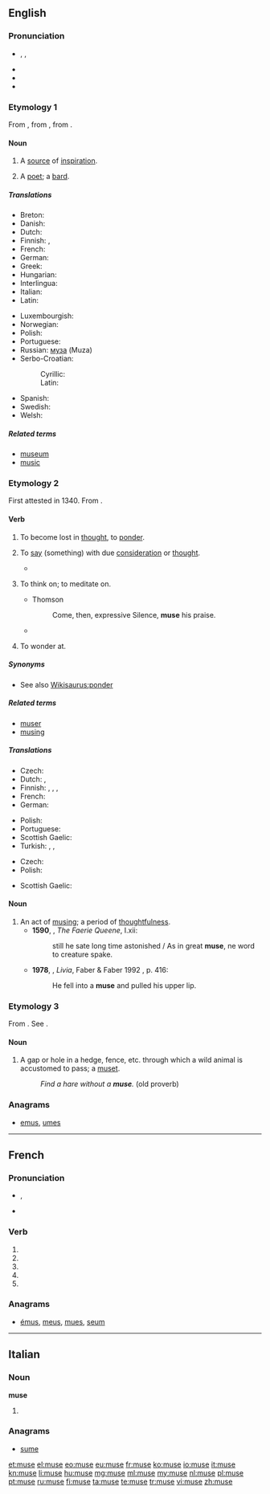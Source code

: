 {{also|Muse|musé|Muße}}
==English==
{{was wotd|2008|February|27}}
{{wikipedia|dab=muse (disambiguation)|muse}}

===Pronunciation===
* {{enPR|myo͞oz}}, {{IPA|/mjuːz/}}, {{X-SAMPA|/mju:z/}}
* {{audio|en-us-muse.ogg|Audio (US)}}
* {{homophones|lang=en|mews|Meuse}}
* {{rhymes|uːz}}

===Etymology 1===
From {{etyl|frm|en}} {{term|muse|lang=frm}}, from {{etyl|la|en}} {{term|Musa|Mūsa|lang=la}}, from {{etyl|grc|en}} {{term|Μοῦσα|tr=Mousa|lang=grc|sc=polytonic}}.

====Noun====
{{en-noun}}

# A [[source]] of [[inspiration]].
# {{context|archaic}} A [[poet]]; a [[bard]].
#: {{rfquotek|Milton}}

=====Translations=====
{{trans-top|a source of inspiration}}
* Breton: {{t-|br|awen|f}}
* Danish: {{t-|da|muse}}
* Dutch: {{t-|nl|Muze}}
* Finnish: {{t+|fi|muusa}}, {{t+|fi|runotar}}
* French: {{t+|fr|muse}}
* German: {{t+|de|Muse|f}}
* Greek: {{t+|el|μούσα|f|tr=moúsa}}
* Hungarian: {{t+|hu|múzsa}}
* Interlingua: {{t-|ia|musa}}
* Italian: {{t+|it|muse}}
* Latin: {{t-|la|Musa}}
{{trans-mid}}
* Luxembourgish: {{t-|lb|Muse}}
* Norwegian: {{t-|no|muse}}
* Polish: {{t+|pl|muza|f}}
* Portuguese: {{t+|pt|musa|f}}
* Russian: [[муза]] {{f}} (Muza)
* Serbo-Croatian:
*: Cyrillic: {{t-|sh|муза|sc=Cyrl}}
*: Latin: {{t-|sh|muza}}
* Spanish: {{t+|es|musa|f}}
* Swedish: {{t+|sv|musa|c}}
* Welsh: {{t-|cy|awen|f}}
{{trans-bottom}}

=====Related terms=====
* [[museum]]
* [[music]]

===Etymology 2===
First attested in 1340. From {{etyl|fro|en}} {{term|muser|lang=fro}}.

====Verb====
{{en-verb|mus|ing}}

# {{context|intransitive}} To become lost in [[thought]], to [[ponder]].
# {{context|transitive}} To [[say]] (something) with due [[consideration]] or [[thought]].
#* {{seeCites}}
# {{context|transitive}} To think on; to meditate on.
#* Thomson
#*: Come, then, expressive Silence, '''muse''' his praise.
#*{{quote-magazine|date=2013-06-07|author=David Simpson
|volume=188|issue=26|page=36|magazine={{w|The Guardian Weekly}}
|title=[http://www.guardian.co.uk/books/2013/may/18/falling-upwards-richard-holmes-review Fantasy of navigation]
|passage=It is tempting to speculate about the incentives or compulsions that might explain why anyone would take to the skies in [the] basket [of a balloon]:&nbsp;[&hellip;]; &nbsp;[&hellip;]; or perhaps to '''muse''' on the irrelevance of the borders that separate nation states and keep people from understanding their shared environment.}}
# {{context|transitive}} To wonder at.
#: {{rfquotek|Shakespeare}}

=====Synonyms=====
* See also [[Wikisaurus:ponder]]

=====Related terms=====
* [[muser]]
* [[musing]]

=====Translations=====
{{trans-top|to become lost in thought}}
* Czech: {{t-|cs|dumat}}
* Dutch: {{t+|nl|mijmeren}}, {{t+|nl|nadenken}}
* Finnish: {{t+|fi|pohtia}}, {{t-|fi|haikailla}}, {{t-|fi|mietiskellä}}, {{t-|fi|tuumia}}
* French: {{t+|fr|songer}}
* German: {{t-|de|grübeln}}
{{trans-mid}}
* Polish: {{t+|pl|dumać}}
* Portuguese: {{t+|pt|divagar}}
* Scottish Gaelic: {{t-|gd|meòraich}}
* Turkish: {{t+|tr|düşünceye dalmak}}, {{t+|tr|derin derin düşünmek}}, {{t-|tr|düşüncelere dalmak}}
{{trans-bottom}}

{{trans-top|to say with due consideration}}
* Czech: {{t-|cs|dumat}}
* Polish: {{t+|pl|zastanawiać się}}
{{trans-mid}}
* Scottish Gaelic: {{t-|gd|meòraich}}
{{trans-bottom}}

====Noun====
{{en-noun}}

# An act of [[musing]]; a period of [[thoughtfulness]].
#* '''1590''', {{w|Edmund Spenser}}, ''The Faerie Queene'', I.xii:
#*: still he sate long time astonished / As in great '''muse''', ne word to creature spake.
#* '''1978''', {{w|Lawrence Durrell}}, ''Livia'', Faber & Faber 1992 {{qualifier|Avignon Quintet}}, p. 416:
#*: He fell into a '''muse''' and pulled his upper lip.

===Etymology 3===
From {{etyl|fr|en}} {{term|musse|lang=fr}}. See {{term|muset|lang=en}}.

====Noun====
{{en-noun}}

# A gap or hole in a hedge, fence, etc. through which a wild animal is accustomed to pass; a [[muset]].
#: ''Find a hare without a '''muse'''.'' (old proverb)

===Anagrams===
* [[emus#English|emus]], [[umes#English|umes]]

----

==French==

===Pronunciation===
* {{IPA|lang=fr|/myz/}}, {{X-SAMPA|/myz/|lang=fr}}
* {{homophones|musent|muses|lang=fr}}

===Verb===
{{fr-verb-form}}

# {{conjugation of|muser||1|s|pres|ind|lang=fr}}
# {{conjugation of|muser||3|s|pres|ind|lang=fr}}
# {{conjugation of|muser||1|s|pres|sub|lang=fr}}
# {{conjugation of|muser||1|s|pres|sub|lang=fr}}
# {{conjugation of|muser||2|s|imp|lang=fr}}

===Anagrams===
* [[émus#French|émus]], [[meus#French|meus]], [[mues#French|mues]], [[seum#French|seum]]

----

==Italian==

===Noun===
'''muse''' {{f}}

# {{plural of|musa|lang=it}}

===Anagrams===
* [[sume#Italian|sume]]

[[et:muse]]
[[el:muse]]
[[eo:muse]]
[[eu:muse]]
[[fr:muse]]
[[ko:muse]]
[[io:muse]]
[[it:muse]]
[[kn:muse]]
[[li:muse]]
[[hu:muse]]
[[mg:muse]]
[[ml:muse]]
[[my:muse]]
[[nl:muse]]
[[pl:muse]]
[[pt:muse]]
[[ru:muse]]
[[fi:muse]]
[[ta:muse]]
[[te:muse]]
[[tr:muse]]
[[vi:muse]]
[[zh:muse]]